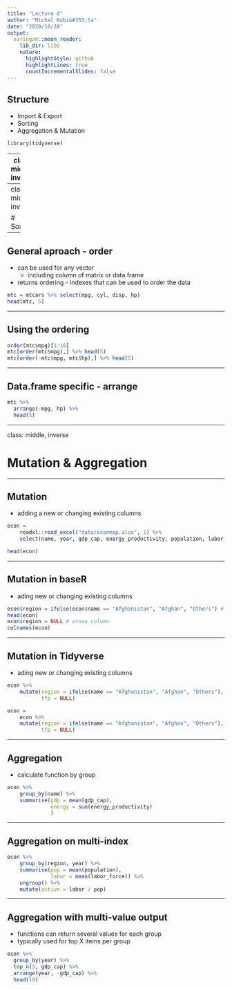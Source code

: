 ```yaml
---
title: "Lecture 4"
author: "Michal Kubi&#353;ta"
date: "2020/10/28"
output:
  xaringan::moon_reader:
    lib_dir: libs
    nature:
      highlightStyle: github
      highlightLines: true
      countIncrementalSlides: false
---
```


## Structure
- Import & Export
- Sorting
- Aggregation & Mutation
```r
library(tidyverse)
```

---
class: middle, inverse

# Import & Export

---
class: middle, inverse

# Sorting

---

## General aproach - order
- can be used for any vector
  - including column of matrix or data.frame
- returns ordering - indexes that can be used to order the data

```r
mtc = mtcars %>% select(mpg, cyl, disp, hp) 
head(mtc, 5)
```

---

## Using the ordering
```r
order(mtc$mpg)[1:10]
mtc[order(mtc$mpg),] %>% head(5)
mtc[order(-mtc$mpg, mtc$hp),] %>% head(5)
```

---

## Data.frame specific - arrange

```r
mtc %>% 
  arrange(-mpg, hp) %>% 
  head(5)
```

---

class: middle, inverse

# Mutation & Aggregation

---

## Mutation
- adding a new or changing existing columns
```r
econ =
    readxl::read_excel("data/econmap.xlsx", 1) %>%
    select(name, year, gdp_cap, energy_productivity, population, labor_force, tfp)

head(econ)
```

---

## Mutation in baseR
- ading new or changing existing columns
```r
econ$region = ifelse(econ$name == "Afghanistan", "Afghan", "Others") # base R
head(econ)
econ$region = NULL # erase column
colnames(econ)

```

---

## Mutation in Tidyverse
- ading new or changing existing columns

```r
econ %>%
    mutate(region = ifelse(name == "Afghanistan", "Afghan", "Others"),
           tfp = NULL)
```

```r
econ =
    econ %>%
    mutate(region = ifelse(name == "Afghanistan", "Afghan", "Others"),
           tfp = NULL)
```

---

## Aggregation
- calculate function by group

```r
econ %>% 
    group_by(name) %>% 
    summarise(gdp = mean(gdp_cap),
              energy = sum(energy_productivity)
              )
```

---

## Aggregation on multi-index

```r
econ %>% 
    group_by(region, year) %>% 
    summarise(pop = mean(population),
              labor = mean(labor_force)) %>% 
    ungroup() %>% 
    mutate(active = labor / pop) 
```

---

## Aggregation with multi-value output
- functions can return several values for each group
- typically used for top X items per group 

```r
econ %>% 
  group_by(year) %>% 
  top_n(3, gdp_cap) %>% 
  arrange(year, -gdp_cap) %>% 
  head(10)
```